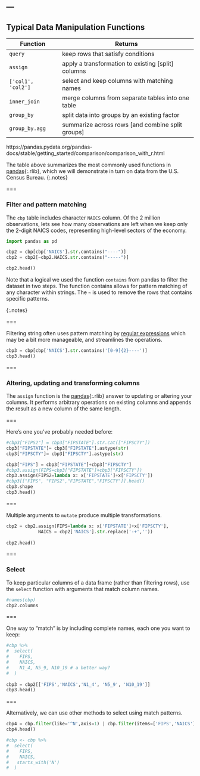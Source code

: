 ---
---

## Typical Data Manipulation Functions

| Function    | Returns                                            |
|-------------+----------------------------------------------------|
| `query`    | keep rows that satisfy conditions                  |
| `assign`    | apply a transformation to existing [split] columns |
| `['col1', 'col2']`| select and keep columns with matching names    |
| `inner_join`| merge columns from separate tables into one table  |
| `group_by`  | split data into groups by an existing factor       |
| `group_by.agg` | summarize across rows [and combine split groups]   |

https://pandas.pydata.org/pandas-docs/stable/getting_started/comparison/comparison_with_r.html


The table above summarizes the most commonly used functions in
[pandas](){:.rlib}, which we will demonstrate in turn on data from the U.S.
Census Bureau.
{:.notes}

===

### Filter and pattern matching

The `cbp` table includes character `NAICS` column. Of the 2 million
observations, lets see how many observations are left when we keep only the
2-digit NAICS codes, representing high-level sectors of the economy.

```python


import pandas as pd

cbp2 = cbp[cbp['NAICS'].str.contains("----")]
cbp2 = cbp2[~cbp2.NAICS.str.contains("-----")]

cbp2.head()

```

Note that a logical we used the function `contains` from pandas to filter the dataset in two steps. The function contains allows for pattern matching of any character within strings. The `~` is used to remove the rows that contains specific patterns.

{:.notes}

===

Filtering string often uses pattern matching by [regular expressions]
which may be a bit more manageable, and streamlines the operations.

```python
cbp3 = cbp[cbp['NAICS'].str.contains('[0-9]{2}----')]
cbp3.head()


```

[regular expressions]: https://pandas.pydata.org/pandas-docs/stable/reference/api/pandas.Series.str.contains.html#pandas.Series.str.contains

===

### Altering, updating and transforming columns

The `assign` function is the [pandas](){:.rlib} answer to updating or altering
your columns. It performs arbitrary operations on existing columns and appends
the result as a new column of the same length.

===

Here's one you've probably needed before:

```python
#cbp3["FIPS2"] = cbp3["FIPSTATE"].str.cat(["FIPSCTY"])
cbp3["FIPSTATE"]= cbp3["FIPSTATE"].astype(str)
cbp3["FIPSCTY"]= cbp3["FIPSCTY"].astype(str)

cbp3["FIPS"] = cbp3["FIPSTATE"]+cbp3["FIPSCTY"]
#cbp3.assign(FIPS=cbp3["FIPSTATE"]+cbp3["FIPSCTY"])
cbp3.assign(FIPS2=lambda x: x['FIPSTATE']+x['FIPSCTY'])
#cbp3[["FIPS", "FIPS2","FIPSTATE","FIPSCTY"]].head()
cbp3.shape
cbp3.head()

```

===

Multiple arguments to `mutate` produce multiple transformations.

```python

cbp2 = cbp2.assign(FIPS=lambda x: x['FIPSTATE']+x['FIPSCTY'],
            NAICS = cbp2['NAICS'].str.replace('-+',''))
 
cbp2.head()           
```


===

### Select

To keep particular columns of a data frame (rather than filtering rows), use
the `select` function with arguments that match column names.

```python
#names(cbp)
cbp2.columns
```

===

One way to "match" is by including complete names, each one you want to keep:

```python
#cbp %>%
#  select(
#    FIPS,
#    NAICS,
#    N1_4, N5_9, N10_19 # a better way?
#  )
  
cbp3 = cbp2[['FIPS','NAICS','N1_4', 'N5_9', 'N10_19']] 
cbp3.head()
```

===

Alternatively, we can use other methods to select using match patterns.

```python

cbp4 = cbp.filter(like='^N',axis=1) | cbp.filter(items=['FIPS','NAICS'],axis=1)
cbp4.head()

#cbp <- cbp %>%
#  select(
#    FIPS,
#    NAICS,
#   starts_with('N')
#  )
```

